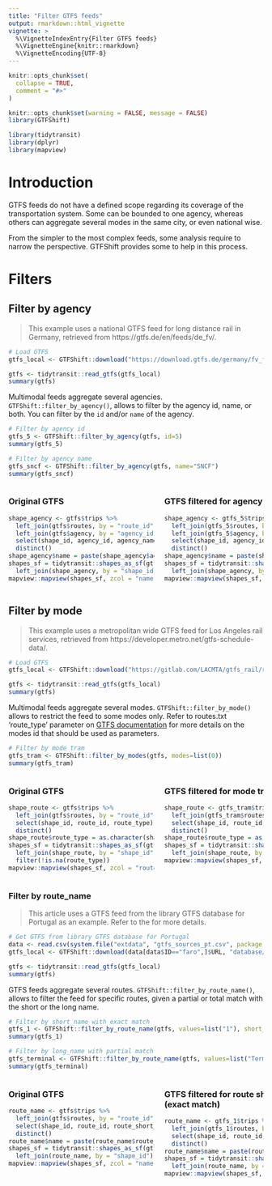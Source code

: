 ```yaml
---
title: "Filter GTFS feeds"
output: rmarkdown::html_vignette
vignette: >
  %\VignetteIndexEntry{Filter GTFS feeds}
  %\VignetteEngine{knitr::rmarkdown}
  %\VignetteEncoding{UTF-8}
---
```


```r
knitr::opts_chunk$set(
  collapse = TRUE,
  comment = "#>"
)
```

```r
knitr::opts_chunk$set(warning = FALSE, message = FALSE)
library(GTFShift)

library(tidytransit)
library(dplyr)
library(mapview)
```


# Introduction 

GTFS feeds do not have a defined scope regarding its coverage of the transportation system. Some can be bounded to one agency, whereas others can aggregate several modes in the same city, or even national wise.

From the simpler to the most complex feeds, some analysis require to narrow the perspective. GTFShift provides some to help in this process.



# Filters

## Filter by agency

> This example uses a national GTFS feed for long distance rail in Germany, retrieved from https://gtfs.de/en/feeds/de_fv/.

```r
# Load GTFS
gtfs_local <- GTFShift::download("https://download.gtfs.de/germany/fv_free/latest.zip", "database/transit/germany_gtfs.zip")

gtfs <- tidytransit::read_gtfs(gtfs_local)
summary(gtfs)
```

Multimodal feeds aggregate several agencies. `GTFShift::filter_by_agency()`, allows to filter by the agency id, name, or both. You can filter by the `id` and/or `name` of the agency.

```r
# Filter by agency id
gtfs_5 <- GTFShift::filter_by_agency(gtfs, id=5)
summary(gtfs_5)

# Filter by agency name
gtfs_sncf <- GTFShift::filter_by_agency(gtfs, name="SNCF")
summary(gtfs_sncf)
```

<div style="display: flex; gap: 20px; overflow-x: auto;">
<div style="flex: 1 1 0; min-width: 288px; max-width: 100%;">
### Original GTFS
```r
shape_agency <- gtfs$trips %>%
  left_join(gtfs$routes, by = "route_id") %>%
  left_join(gtfs$agency, by = "agency_id") %>%
  select(shape_id, agency_id, agency_name) %>%
  distinct()
shape_agency$name = paste(shape_agency$agency_id, shape_agency$agency_name, sep=": ")
shapes_sf = tidytransit::shapes_as_sf(gtfs$shapes) %>%
  left_join(shape_agency, by = "shape_id")
mapview::mapview(shapes_sf, zcol = "name", legend = TRUE)
```
</div>
<div style="flex: 1 1 0; min-width: 288px; max-width: 100%;">
### GTFS filtered for agency `id=5`
```r
shape_agency <- gtfs_5$trips %>%
  left_join(gtfs_5$routes, by = "route_id") %>%
  left_join(gtfs_5$agency, by = "agency_id") %>%
  select(shape_id, agency_id, agency_name) %>%
  distinct()
shape_agency$name = paste(shape_agency$agency_id, shape_agency$agency_name, sep=": ")
shapes_sf = tidytransit::shapes_as_sf(gtfs_5$shapes) %>%
  left_join(shape_agency, by = "shape_id")
mapview::mapview(shapes_sf, zcol = "name", legend = TRUE)
```
</div>
<div style="flex: 1 1 0; min-width: 288px; max-width: 100%;">
### GTFS filtered for agency `name=SNCF`
```r
shape_agency <- gtfs_sncf$trips %>%
  left_join(gtfs_sncf$routes, by = "route_id") %>%
  left_join(gtfs_sncf$agency, by = "agency_id") %>%
  select(shape_id, agency_id, agency_name) %>%
  distinct()
shape_agency$name = paste(shape_agency$agency_id, shape_agency$agency_name, sep=": ")
shapes_sf = tidytransit::shapes_as_sf(gtfs_sncf$shapes) %>%
  left_join(shape_agency, by = "shape_id")
mapview::mapview(shapes_sf, zcol = "name", legend = TRUE)
```
</div>
</div>


## Filter by mode


> This example uses a metropolitan wide GTFS feed for Los Angeles rail services, retrieved from https://developer.metro.net/gtfs-schedule-data/.

```r
# Load GTFS
gtfs_local <- GTFShift::download("https://gitlab.com/LACMTA/gtfs_rail/raw/master/gtfs_rail.zip", "database/transit/la_gtfs.zip")

gtfs <- tidytransit::read_gtfs(gtfs_local)
summary(gtfs)
```

Multimodal feeds aggregate several modes. `GTFShift::filter_by_mode()` allows to restrict the feed to some modes only. Refer to routes.txt 'route_type' parameter on [GTFS documentation](https://gtfs.org/documentation/schedule/reference/#routestxt) for more details on the modes id that should be used as parameters.

```r
# Filter by mode tram
gtfs_tram <- GTFShift::filter_by_modes(gtfs, modes=list(0))
summary(gtfs_tram)
```

<div style="display: flex; gap: 20px; overflow-x: auto;">
<div style="flex: 1 1 0; min-width: 288px; max-width: 100%;">
### Original GTFS
```r
shape_route <- gtfs$trips %>%
  left_join(gtfs$routes, by = "route_id") %>%
  select(shape_id, route_id, route_type) %>%
  distinct()
shape_route$route_type = as.character(shape_route$route_type)
shapes_sf = tidytransit::shapes_as_sf(gtfs$shapes) %>%
  left_join(shape_route, by = "shape_id") %>%
  filter(!is.na(route_type))
mapview::mapview(shapes_sf, zcol = "route_type", legend = TRUE)
```
</div>
<div style="flex: 1 1 0; min-width: 288px; max-width: 100%;">
### GTFS filtered for mode tram (0)
```r
shape_route <- gtfs_tram$trips %>%
  left_join(gtfs_tram$routes, by = "route_id") %>%
  select(shape_id, route_id, route_type) %>%
  distinct()
shape_route$route_type = as.character(shape_route$route_type)
shapes_sf = tidytransit::shapes_as_sf(gtfs_tram$shapes) %>%
  left_join(shape_route, by = "shape_id")
mapview::mapview(shapes_sf, zcol = "route_type", legend = TRUE)
```
</div>
</div>


### Filter by route_name

> This article uses a GTFS feed from the library GTFS database for Portugal as an example. Refer to the \code{vignette("download")} for more details.

```r
# Get GTFS from library GTFS database for Portugal
data <- read.csv(system.file("extdata", "gtfs_sources_pt.csv", package = "GTFShift"))
gtfs_local <- GTFShift::download(data[data$ID=="faro",]$URL, "database/transit/faro_gtfs.zip")

gtfs <- tidytransit::read_gtfs(gtfs_local)
summary(gtfs)
```

GTFS feeds aggregate several routes. `GTFShift::filter_by_route_name()`, allows to filter the feed for specific routes, given a partial or total match with the short or the long name.

```r
# Filter by short_name with exact match
gtfs_1 <- GTFShift::filter_by_route_name(gtfs, values=list("1"), short_name=TRUE, exact_match=TRUE)
summary(gtfs_1)

# Filter by long_name with partial match
gtfs_terminal <- GTFShift::filter_by_route_name(gtfs, values=list("Terminal", "Rodoviário"), short_name=FALSE, exact_match=FALSE)
summary(gtfs_terminal)
```

<div style="display: flex; gap: 20px; overflow-x: auto;">
<div style="flex: 1 1 0; min-width: 288px; max-width: 100%;">
### Original GTFS
```r
route_name <- gtfs$trips %>%
  left_join(gtfs$routes, by = "route_id") %>%
  select(shape_id, route_id, route_short_name, route_long_name) %>%
  distinct()
route_name$name = paste(route_name$route_short_name, route_name$route_long_name, sep=": ")
shapes_sf = tidytransit::shapes_as_sf(gtfs$shapes) %>%
  left_join(route_name, by = "shape_id")
mapview::mapview(shapes_sf, zcol = "name", legend = TRUE)
```
</div>
<div style="flex: 1 1 0; min-width: 288px; max-width: 100%;">
### GTFS filtered for route short name `1` (exact match)
```r
route_name <- gtfs_1$trips %>%
  left_join(gtfs_1$routes, by = "route_id") %>%
  select(shape_id, route_id, route_short_name, route_long_name) %>%
  distinct()
route_name$name = paste(route_name$route_short_name, route_name$route_long_name, sep=": ")
shapes_sf = tidytransit::shapes_as_sf(gtfs_1$shapes) %>%
  left_join(route_name, by = "shape_id")
mapview::mapview(shapes_sf, zcol = "name", legend = TRUE)
```
</div>
<div style="flex: 1 1 0; min-width: 288px; max-width: 100%;">
### GTFS filtered for route long name `Terminal`, `Rodoviário` (partial match)
```r
route_name <- gtfs_terminal$trips %>%
  left_join(gtfs_terminal$routes, by = "route_id") %>%
  select(shape_id, route_id, route_short_name, route_long_name) %>%
  distinct()
route_name$name = paste(gtfs_terminal$route_short_name, route_name$route_long_name, sep=": ")
shapes_sf = tidytransit::shapes_as_sf(gtfs_terminal$shapes) %>%
  left_join(route_name, by = "shape_id")
mapview::mapview(shapes_sf, zcol = "name", legend = TRUE)
```
</div>
</div>




